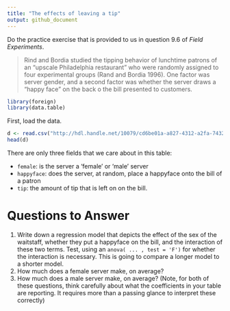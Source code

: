 ```yaml
---
title: "The effects of leaving a tip"
output: github_document
---
```


Do the practice exercise that is provided to us in question 9.6 of *Field Experiments*.

> Rind and Bordia studied the tipping behavior of lunchtime patrons of an "upscale Philadelphia restaurant" who were randomly assigned to  four experimental groups (Rand and Bordia 1996). One factor was server gender, and a second factor was whether the server draws a "happy face" on the back o the bill presented to customers. 

```r
library(foreign)
library(data.table)
```

First, load the data. 

```r
d <- read.csv("http://hdl.handle.net/10079/cd6be01a-a827-4312-a2fa-74329ce7f96d")
head(d)
```
There are only three fields that we care about in this table: 

- `female`: is the server a 'female' or 'male' server
- `happyface`: does the server, at random, place a happyface onto the bill of a patron
- `tip`: the amount of tip that is left on on the bill. 

# Questions to Answer

1. Write down a regression model that depicts the effect of the sex of the waitstaff, whether they put a happyface on the bill, and the interaction of these two terms. Test, using an `anova( ... , test = 'F')` for whether the interaction is necessary. This is going to compare a longer model to a shorter model. 
  1. How much does a female server make, on average? 
  2. How much does a male server make, on average? (Note, for both of these questions, think carefully about what the coefficients in your table are reporting. It requires more than a passing glance to interpret these correctly)
  


